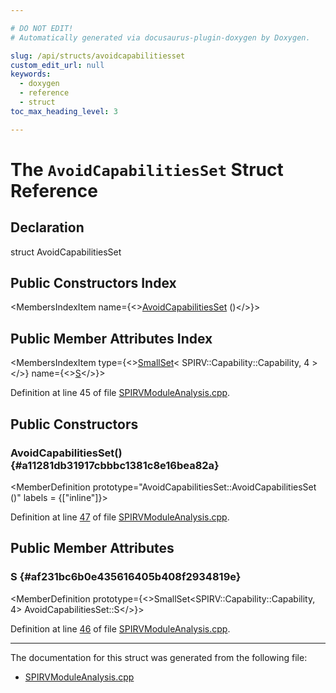 ```yaml
---

# DO NOT EDIT!
# Automatically generated via docusaurus-plugin-doxygen by Doxygen.

slug: /api/structs/avoidcapabilitiesset
custom_edit_url: null
keywords:
  - doxygen
  - reference
  - struct
toc_max_heading_level: 3

---
```





# The `AvoidCapabilitiesSet` Struct Reference

<DoxygenPage pluginConfig={pluginConfig}>



## Declaration

<CodeBlock>struct AvoidCapabilitiesSet</CodeBlock>

## Public Constructors Index

<MembersIndex>

<MembersIndexItem
  name={<><a href="#a11281db31917cbbbc1381c8e16bea82a">AvoidCapabilitiesSet</a> ()</>}>
</MembersIndexItem>

</MembersIndex>

## Public Member Attributes Index

<MembersIndex>

<MembersIndexItem
  type={<><a href="/docs/api/classes/llvm/smallset">SmallSet</a>&lt; SPIRV::Capability::Capability, 4 &gt;</>}
  name={<><a href="#af231bc6b0e435616405b408f2934819e">S</a></>}>
</MembersIndexItem>

</MembersIndex>


Definition at line 45 of file <a href="/docs/api/files/lib/lib/target/lib/target/spirv/spirvmoduleanalysis-cpp">SPIRVModuleAnalysis.cpp</a>.

<SectionDefinition>

## Public Constructors

### AvoidCapabilitiesSet() {#a11281db31917cbbbc1381c8e16bea82a}

<MemberDefinition
  prototype="AvoidCapabilitiesSet::AvoidCapabilitiesSet ()"
  labels = {["inline"]}>

Definition at line <a href="/docs/api/files/lib/lib/target/lib/target/spirv/spirvmoduleanalysis-cpp/#l00047">47</a> of file <a href="/docs/api/files/lib/lib/target/lib/target/spirv/spirvmoduleanalysis-cpp">SPIRVModuleAnalysis.cpp</a>.
</MemberDefinition>

</SectionDefinition>

<SectionDefinition>

## Public Member Attributes

### S {#af231bc6b0e435616405b408f2934819e}

<MemberDefinition
  prototype={<>SmallSet&lt;SPIRV::Capability::Capability, 4&gt; AvoidCapabilitiesSet::S</>}>

Definition at line <a href="/docs/api/files/lib/lib/target/lib/target/spirv/spirvmoduleanalysis-cpp/#l00046">46</a> of file <a href="/docs/api/files/lib/lib/target/lib/target/spirv/spirvmoduleanalysis-cpp">SPIRVModuleAnalysis.cpp</a>.
</MemberDefinition>

</SectionDefinition>

<hr/>

The documentation for this struct was generated from the following file:

<ul>
<li><a href="/docs/api/files/lib/lib/target/lib/target/spirv/spirvmoduleanalysis-cpp">SPIRVModuleAnalysis.cpp</a></li>
</ul>

</DoxygenPage>
